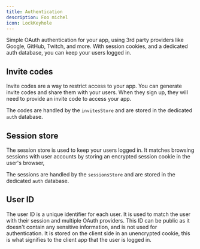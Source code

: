 ```yaml
---
title: Authentication
description: Foo michel
icon: LockKeyhole
---
```


Simple OAuth authentication for your app, using 3rd party providers like Google, GitHub, Twitch, and more. With session cookies, and a dedicated auth database, you can keep your users logged in.

## Invite codes

Invite codes are a way to restrict access to your app. You can generate invite codes and share them with your users. When they sign up, they will need to provide an invite code to access your app.

The codes are handled by the `invitesStore` and are stored in the dedicated `auth` database.

## Session store

The session store is used to keep your users logged in. It matches browsing sessions with user accounts by storing an encrypted session cookie in the user's browser,

The sessions are handled by the `sessionsStore` and are stored in the dedicated `auth` database.

## User ID

The user ID is a unique identifier for each user. It is used to match the user with their session and multiple OAuth providers. This ID can be public as it doesn't contain any sensitive information, and is not used for authentication. It is stored on the client side in an unencrypted cookie, this is what signifies to the client app that the user is logged in.
